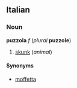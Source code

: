 ==Italian==
===Noun===
'''puzzola''' ''f'' (''plural'' '''puzzole''')

#[[skunk]] (''animal'')

====Synonyms====
*[[moffetta]]